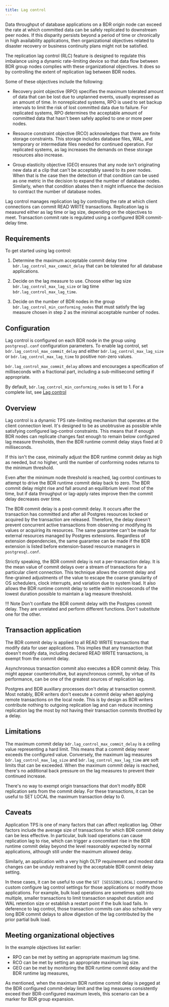 ```yaml
---
title: Lag control
---
```


Data throughput of database applications on a BDR origin node can
exceed the rate at which committed data can be safely replicated to
downstream peer nodes. If this disparity persists beyond a period of
time or chronically in high availability applications, then
organizational objectives related to disaster recovery or business
continuity plans might not be satisfied.

The replication lag control (RLC) feature is designed to regulate this
imbalance using a dynamic rate-limiting device so that data flow between
BDR group nodes complies with these organizational objectives. It does so
by controlling the extent of replication lag between BDR nodes.

Some of these objectives include the following:

-  Recovery point objective (RPO) specifies the maximum tolerated
   amount of data that can be lost due to unplanned events, usually
   expressed as an amount of time. In nonreplicated systems, RPO
   is used to set backup intervals to limit the risk of lost committed
   data due to failure. For replicated systems, RPO determines the
   acceptable amount of committed data that hasn't been safely applied
   to one or more peer nodes.

-  Resource constraint objective (RCO) acknowledges that there are finite
   storage constraints. This storage includes database files, WAL, and
   temporary or intermediate files needed for continued operation.
   For replicated systems, as lag increases the demands on these storage
   resources also increase.

-  Group elasticity objective (GEO) ensures that any node isn't
   originating new data at a clip that can't be acceptably saved to
   its peer nodes. When that is the case then the detection of that
   condition can be used as one metric in the decision to expand the
   number of database nodes. Similarly, when that condition abates then
   it might influence the decision to contract the number of database nodes.

Lag control manages replication lag by controlling the rate at which client
connections can commit READ WRITE transactions. Replication lag is
measured either as lag time or lag size, depending on the objectives
to meet. Transaction commit rate is regulated using a configured
BDR commit-delay time.

## Requirements

To get started using lag control:

1.  Determine the maximum acceptable commit delay time
   `bdr.lag_control_max_commit_delay` that can be tolerated for all
   database applications.

1.  Decide on the lag measure to use. Choose either lag size
   `bdr.lag_control_max_lag_size` or lag time `bdr.lag_control_max_lag_time`.

1.  Decide on the number of BDR nodes in the group
   `bdr.lag_control_min_conforming_nodes` that must satisfy the lag
   measure chosen in step 2 as the minimal acceptable number of nodes.

## Configuration

Lag control is configured on each BDR node in the group using `postgresql.conf`
configuration parameters. To enable lag control, set
`bdr.lag_control_max_commit_delay` and either `bdr.lag_control_max_lag_size` or
`bdr.lag_control_max_lag_time` to positive non-zero values.

`bdr.lag_control_max_commit_delay` allows and encourages a specification
of milliseconds with a fractional part, including a sub-millisecond
setting if appropriate.

By default, `bdr.lag_control_min_conforming_nodes` is set to 1.
For a complete list, see [Lag control](configuration)

## Overview

Lag control is a dynamic TPS rate-limiting mechanism that operates at the client
connection level. It's designed to be as unobtrusive as possible while
satisfying configured lag-control constraints. This means that if enough
BDR nodes can replicate changes fast enough to remain below configured
lag measure thresholds, then the BDR runtime commit delay stays fixed
at 0 milliseconds.

If this isn't the case, minimally
adjust the BDR runtime commit delay as high as needed, but no higher, until the number of
conforming nodes returns to the minimum threshold.

Even after the minimum node threshold is reached, lag control continues to attempt
to drive the BDR runtime commit delay back to zero. The BDR commit delay
might rise and fall around an equilibrium level most of the time, but if
data throughput or lag-apply rates improve then the commit delay
decreases over time.

The BDR commit delay is a post-commit delay. It occurs after the transaction
has committed and after all Postgres resources locked or acquired by the
transaction are released. Therefore, the delay doesn't prevent
concurrent active transactions from observing or modifying its values or
acquiring its resources. The same guarantee can't be made for external
resources managed by Postgres extensions. Regardless of extension
dependencies, the same guarantee can be made if the BDR extension is listed
before extension-based resource managers in `postgresql.conf`.

Strictly speaking, the BDR commit delay is not a per-transaction delay.
It is the mean value of commit delays over a stream of transactions for a
particular client connection. This technique allows the commit delay and
fine-grained adjustments of the value to escape the coarse granularity of
OS schedulers, clock interrupts, and variation due to system load. It also
allows the BDR runtime commit delay to settle within microseconds of the
lowest duration possible to maintain a lag measure threshold.

!!! Note
   Don't conflate the BDR commit delay with the Postgres
   commit delay. They are unrelated and perform different functions. Don't
   substitute one for the other.

## Transaction application

The BDR commit delay is applied to all READ WRITE transactions that
modify data for user applications. This implies that any transaction
that doesn't modify data, including declared READ WRITE transactions,
is exempt from the commit delay.

Asynchronous transaction commit also executes a BDR commit delay. This
might appear counterintuitive, but asynchronous commit, by virtue of its
performance, can be one of the greatest sources of replication lag.

Postgres and BDR auxillary processes don't delay at transaction commit.
Most notably, BDR writers don't execute a commit delay when applying
remote transactions on the local node. This is by design as BDR writers
contribute nothing to outgoing replication lag and can reduce incoming
replication lag the most by not having their transaction commits throttled
by a delay.

## Limitations

The maximum commit delay `bdr.lag_control_max_commit_delay` is a ceiling
value representing a hard limit. This means that 
a commit delay never exceeds the configured value. Conversely, the
maximum lag measures `bdr.lag_control_max_lag_size` and
`bdr.lag_control_max_lag_time` are soft limits that can be exceeded.
When the maximum commit delay is reached, there's no additional
back pressure on the lag measures to prevent their continued increase.

There's no way to exempt origin transactions that don't modify BDR
replication sets from the commit delay. For these transactions, it
can be useful to SET LOCAL the maximum transaction delay to 0.

## Caveats

Application TPS is one of many factors that can affect replication lag.
Other factors include the average size of transactions for which BDR commit
delay can be less effective. In particular, bulk load operations can
cause replication lag to rise, which can trigger a concomitant rise in
the BDR runtime commit delay beyond the level reasonably expected by normal
applications, although still under the maximum allowed delay.

Similarly, an application with a very high OLTP requirement and modest
data changes can be unduly restrained by the acceptable BDR commit delay
setting.

In these cases, it can be useful to use the `SET [SESSION|LOCAL]` command to
custom configure lag control settings for those applications or modify
those applications. For example, bulk load operations are sometimes split
into multiple, smaller transactions to limit transaction snapshot duration
and WAL retention size or establish a restart point if the bulk load fails.
In deference to lag control, those transaction commits can also schedule very
long BDR commit delays to allow digestion of the lag contributed by the
prior partial bulk load.

## Meeting organizational objectives

In the example objectives list earlier:

-   RPO can be met by setting an appropriate maximum lag time.
-   RCO can be met by setting an appropriate maximum lag size.
-   GEO can be met by monitoring the BDR runtime commit delay
    and the BDR runtime lag measures,

As mentioned, when the maximum BDR runtime commit delay is
pegged at the BDR configured commit-delay limit and the lag
measures consistently exceed their BDR-configured maximum
levels, this scenario can be a marker for BDR group expansion.
